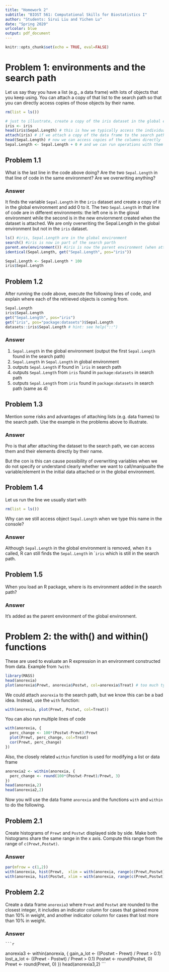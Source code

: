 ```yaml
---
title: "Homework 2"
subtitle: "BIOST 561: Computational Skills for Biostatistics I"
author: "Students: Sirui Liu and Yichen Lu"
date: "Spring 2020"
urlcolor: blue
output: pdf_document
---
```


```r
knitr::opts_chunk$set(echo = TRUE, eval=FALSE)
```


# Problem 1: environments and the search path

Let us say thay you have a list (e.g., a data frame) with lots of objects that you keep using.  You can attach a copy of that list to the search path so that you can directly access copies of those objects by their name.  
```r
rm(list = ls())

# just to illustrate, create a copy of the iris dataset in the global environment
iris <- iris 
head(iris$Sepal.Length) # this is how we typically access the individual columns
attach(iris) # if we attach a copy of the data frame to the search path
head(Sepal.Length) # now we can access copies of the columns directly 
Sepal.Length <- Sepal.Length + 0 # and we can run operations with them
```

## Problem 1.1

What is the last line in the code above doing?  Are the two ```Sepal.Length``` in that line of code in the same environment?  Are we overwriting anything?

### Answer
It finds the variable ```Sepal.Length``` in the ```iris``` dataset and create a copy of it in the global environment and add 0 to it. The two ```Sepal.Length``` in that line of code are in different environments: the left one is in the gloval environment while the second is in the new enviornment created when the dataset is attached. We are only overwriting the Sepal.Length in the global environment but not in the  ```iris``` dataset.
```r
ls() #iris, Sepal.Length are in the global environment
search() #iris is now in part of the search parth
parent.env(environment()) #iris is now the parent environment (when attached, a new environment is created and the elements are *copied* into this new environment)
identical(Sepal.Length, get("Sepal.Length", pos="iris"))

Sepal.Length <- Sepal.Length * 100
iris$Sepal.Length 
```

## Problem 1.2
After running the code above, execute the following lines of code, and explain where each of the retrieved objects is coming from.
```r
Sepal.Length 
iris$Sepal.Length 
get("Sepal.Length", pos="iris")
get("iris", pos="package:datasets")$Sepal.Length
datasets::iris$Sepal.Length # hint: see help("::")
```

### Answer
1. ```Sepal.Length``` in the global environment (output the first ```Sepal.Length``` found in the search path)
2. ```Sepal.Length``` in ```Sepal.Length``` in global environment
3. outputs ```Sepal.Length``` if found in ```iris`` in search path
4. outputs ```Sepal.Length```  from ```iris``` found in ```package:datasets``` in search path
5. outputs ```Sepal.Length```  from ```iris``` found in ```package:datasets``` in search path (same as 4)

## Problem 1.3 
Mention some risks and advantages of attaching lists (e.g. data frames) to the search path.  Use the example in the problems above to illustrate.  

### Answer
Pro is that after attaching the dataset to the search path, we can access them and their elements directly by their name.

But the con is this can cause possibility of overwriting variables when we do not specify or understand clearly whether we want to call/manipualte the variable/element in the initial data attached or in the global environment. 

## Problem 1.4 
Let us run the line we usually start with
```r
rm(list = ls())
```
Why can we still access object ```Sepal.Length``` when we type this name in the console?


### Answer
Although ```Sepal.Length``` in the global environment is removed, when it
s called, R can still finds the ```Sepal.Length``` in ```iris`` which is still in the search path.

## Problem 1.5
When you load an R package, where is its environment added in the search path?

### Answer
It's added as the parent environment of the global environment. 



# Problem 2: the with() and within() functions

These are used to evaluate an R expression in an environment constructed from data. Example from ```?with```:
```r
library(MASS)
head(anorexia)
plot(anorexia$Prewt, anorexia$Postwt, col=anorexia$Treat) # too much typing
```
We could attach ```anorexia``` to the search path, but we know this can be a bad idea.
Instead, use the ```with``` function:
```r
with(anorexia, plot(Prewt, Postwt, col=Treat))
```
You can also run multiple lines of code
```r
with(anorexia, {
  perc_change <- 100*(Postwt-Prewt)/Prewt
  plot(Prewt, perc_change, col=Treat) 
  cor(Prewt, perc_change)
})
```
Also, the closely related ```within``` function is used for modifying a list or data frame
```r
anorexia2 <- within(anorexia, {
  perc_change <- round(100*(Postwt-Prewt)/Prewt, 3)
})
head(anorexia,2)
head(anorexia2,2)
```


Now you will use the data frame ```anorexia``` and the functions ```with``` and ```within``` to do the following.

## Problem 2.1
Create histograms of ```Prewt``` and ```Postwt``` displayed side by side.
    Make both histograms share the same range in the x axis. 
    Compute this range from the range of ```c(Prewt,Postwt)```.

### Answer
```r
par(mfrow = c(1,2))
with(anorexia, hist(Prewt,  xlim = with(anorexia, range(c(Prewt,Postwt)))))
with(anorexia, hist(Postwt, xlim = with(anorexia, range(c(Prewt,Postwt)))))
```



## Problem 2.2
Create a data frame ```anorexia3``` where ```Prewt``` and ```Postwt``` are 
    rounded to the closest integer, it includes an indicator column
    for cases that gained more than 10% in weight, and another 
    indicator column for cases that lost more than 10% in weight.
    
### Answer
    ```r
anorexia3 <- within(anorexia, {
  gain_a_lot <- ((Postwt - Prewt) / Prewt > 0.1) 
  lost_a_lot <- ((Prewt - Postwt) / Prewt > 0.1) 
  Postwt <- round(Postwt, 0)
  Prewt <- round(Prewt, 0)
})
head(anorexia3,2)
```
